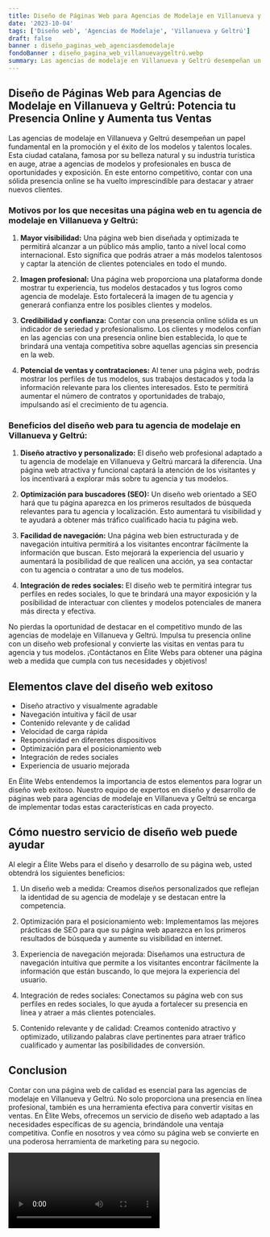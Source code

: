 ```yaml
---
title: Diseño de Páginas Web para Agencias de Modelaje en Villanueva y Geltrú
date: '2023-10-04'
tags: ['Diseño web', 'Agencias de Modelaje', 'Villanueva y Geltrú']
draft: false
banner : diseño_paginas_web_agenciasdemodelaje
fondoBanner : diseño_pagina_web_villanuevaygeltrú.webp
summary: Las agencias de modelaje en Villanueva y Geltrú desempeñan un papel fundamental en la promoción y el éxito de los modelos y talentos locales. Esta ciudad catalana, famosa por su belleza natural y su industria turística en auge, atrae a agencias de modelos y profesionales en busca de oportunidades y exposición. En este entorno competitivo, contar con una sólida presencia online se ha vuelto imprescindible para destacar y atraer nuevos clientes.
---
```


## Diseño de Páginas Web para Agencias de Modelaje en Villanueva y Geltrú: Potencia tu Presencia Online y Aumenta tus Ventas

Las agencias de modelaje en Villanueva y Geltrú desempeñan un papel fundamental en la promoción y el éxito de los modelos y talentos locales. Esta ciudad catalana, famosa por su belleza natural y su industria turística en auge, atrae a agencias de modelos y profesionales en busca de oportunidades y exposición. En este entorno competitivo, contar con una sólida presencia online se ha vuelto imprescindible para destacar y atraer nuevos clientes.

### Motivos por los que necesitas una página web en tu agencia de modelaje en Villanueva y Geltrú:

1. **Mayor visibilidad:** Una página web bien diseñada y optimizada te permitirá alcanzar a un público más amplio, tanto a nivel local como internacional. Esto significa que podrás atraer a más modelos talentosos y captar la atención de clientes potenciales en todo el mundo.

2. **Imagen profesional:** Una página web proporciona una plataforma donde mostrar tu experiencia, tus modelos destacados y tus logros como agencia de modelaje. Esto fortalecerá la imagen de tu agencia y generará confianza entre los posibles clientes y modelos.

3. **Credibilidad y confianza:** Contar con una presencia online sólida es un indicador de seriedad y profesionalismo. Los clientes y modelos confían en las agencias con una presencia online bien establecida, lo que te brindará una ventaja competitiva sobre aquellas agencias sin presencia en la web.

4. **Potencial de ventas y contrataciones:** Al tener una página web, podrás mostrar los perfiles de tus modelos, sus trabajos destacados y toda la información relevante para los clientes interesados. Esto te permitirá aumentar el número de contratos y oportunidades de trabajo, impulsando así el crecimiento de tu agencia.

### Beneficios del diseño web para tu agencia de modelaje en Villanueva y Geltrú:

1. **Diseño atractivo y personalizado:** El diseño web profesional adaptado a tu agencia de modelaje en Villanueva y Geltrú marcará la diferencia. Una página web atractiva y funcional captará la atención de los visitantes y los incentivará a explorar más sobre tu agencia y tus modelos.

2. **Optimización para buscadores (SEO):** Un diseño web orientado a SEO hará que tu página aparezca en los primeros resultados de búsqueda relevantes para tu agencia y localización. Esto aumentará tu visibilidad y te ayudará a obtener más tráfico cualificado hacia tu página web.

3. **Facilidad de navegación:** Una página web bien estructurada y de navegación intuitiva permitirá a los visitantes encontrar fácilmente la información que buscan. Esto mejorará la experiencia del usuario y aumentará la posibilidad de que realicen una acción, ya sea contactar con tu agencia o contratar a uno de tus modelos.

4. **Integración de redes sociales:** El diseño web te permitirá integrar tus perfiles en redes sociales, lo que te brindará una mayor exposición y la posibilidad de interactuar con clientes y modelos potenciales de manera más directa y efectiva.

No pierdas la oportunidad de destacar en el competitivo mundo de las agencias de modelaje en Villanueva y Geltrú. Impulsa tu presencia online con un diseño web profesional y convierte las visitas en ventas para tu agencia y tus modelos. ¡Contáctanos en Élite Webs para obtener una página web a medida que cumpla con tus necesidades y objetivos!

<GifSeo />

<Cta />

## Elementos clave del diseño web exitoso

- Diseño atractivo y visualmente agradable
- Navegación intuitiva y fácil de usar
- Contenido relevante y de calidad
- Velocidad de carga rápida
- Responsividad en diferentes dispositivos
- Optimización para el posicionamiento web
- Integración de redes sociales
- Experiencia de usuario mejorada

En Élite Webs entendemos la importancia de estos elementos para lograr un diseño web exitoso. Nuestro equipo de expertos en diseño y desarrollo de páginas web para agencias de modelaje en Villanueva y Geltrú se encarga de implementar todas estas características en cada proyecto.

## Cómo nuestro servicio de diseño web puede ayudar

Al elegir a Élite Webs para el diseño y desarrollo de su página web, usted obtendrá los siguientes beneficios:

1. Un diseño web a medida: Creamos diseños personalizados que reflejan la identidad de su agencia de modelaje y se destacan entre la competencia.

2. Optimización para el posicionamiento web: Implementamos las mejores prácticas de SEO para que su página web aparezca en los primeros resultados de búsqueda y aumente su visibilidad en internet.

3. Experiencia de navegación mejorada: Diseñamos una estructura de navegación intuitiva que permite a los visitantes encontrar fácilmente la información que están buscando, lo que mejora la experiencia del usuario.

4. Integración de redes sociales: Conectamos su página web con sus perfiles en redes sociales, lo que ayuda a fortalecer su presencia en línea y atraer a más clientes potenciales.

5. Contenido relevante y de calidad: Creamos contenido atractivo y optimizado, utilizando palabras clave pertinentes para atraer tráfico cualificado y aumentar las posibilidades de conversión.

## Conclusion

Contar con una página web de calidad es esencial para las agencias de modelaje en Villanueva y Geltrú. No solo proporciona una presencia en línea profesional, también es una herramienta efectiva para convertir visitas en ventas. En Élite Webs, ofrecemos un servicio de diseño web adaptado a las necesidades específicas de su agencia, brindándole una ventaja competitiva. Confíe en nosotros y vea cómo su página web se convierte en una poderosa herramienta de marketing para su negocio.

<Video />

<CtaBot job='Agencias de Modelaje' city='Villanueva y Geltrú'/>

<Gmaps query='Villanueva y Geltrú+españa+maps' />